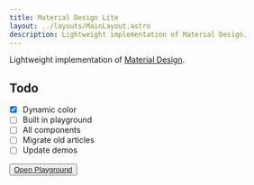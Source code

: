 ```yaml
---
title: Material Design Lite
layout: ../layouts/MainLayout.astro
description: Lightweight implementation of Material Design.
---
```


Lightweight implementation of [Material Design](https://material.io/).

## Todo

- [x] Dynamic color
- [ ] Built in playground
- [ ] All components
- [ ] Migrate old articles
- [ ] Update demos

<button class="button filled-tonal">
  <a
    href="/material-design-lite/playground/"
    target="_blank"
    rel="noopener noreferrer"
  >
    Open Playground
  </a>
</button>

